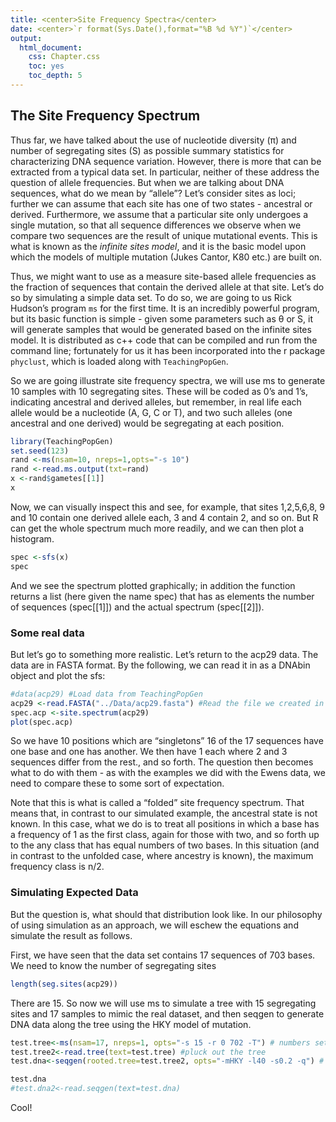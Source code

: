 ```yaml
---
title: <center>Site Frequency Spectra</center>
date: <center>`r format(Sys.Date(),format="%B %d %Y")`</center>
output:
  html_document:
    css: Chapter.css
    toc: yes
    toc_depth: 5
---
```


## The Site Frequency Spectrum

Thus far, we have talked about the use of nucleotide diversity (π) and number of segregating sites (S) as possible summary statistics for characterizing DNA sequence variation.  However, there is more that can be extracted from a typical data set.  In particular, neither of these address the question of allele frequencies.  But when we are talking about DNA sequences, what do we mean by "allele"?  Let's consider sites as loci; further we can assume that each site has one of two states - ancestral or derived. Furthermore, we assume that a particular site only undergoes a single mutation, so that all sequence differences we observe when we compare two sequences are the result of unique mutational events.  This is what is known as the *infinite sites model*, and it is the basic model upon which the models of multiple mutation (Jukes Cantor, K80 etc.) are built on.   

Thus, we might want to use as a measure site-based allele frequencies as the fraction of sequences that contain the derived allele at that site.  Let's do so by simulating a simple data set.  To do so, we are going to us Rick Hudson's program `ms` for the first time.  It is an incredibly powerful program, but its basic function is simple - given some parameters such as &theta; or S, it will generate samples that would be generated based on the infinite sites model.  It is distributed as c++ code that can be compiled and run from the command line; fortunately for us it has been incorporated into the r package `phyclust`, which is loaded along with `TeachingPopGen`.  

So we are going illustrate site frequency spectra, we will use ms to generate 10 samples with 10 segregating sites.  These will be coded as 0's and 1's, indicating ancestral and derived alleles, but remember, in real life each allele would be a nucleotide (A, G, C or T), and two such alleles (one ancestral and one derived) would be segregating at each position.  

```r
library(TeachingPopGen)
set.seed(123)  
rand <-ms(nsam=10, nreps=1,opts="-s 10")  
rand <-read.ms.output(txt=rand)  
x <-rand$gametes[[1]]  
x  
```

Now, we can visually inspect this and see, for example, that sites 1,2,5,6,8, 9 and 10 contain one derived allele each, 3 and 4 contain 2, and so on.  But R can get the whole spectrum  much more readily, and we can then plot a histogram.

```r

spec <-sfs(x)
spec
```

And we see the spectrum plotted graphically; in addition the function returns a list (here given the name spec) that has as elements the number of sequences (spec[[1]]) and the actual spectrum (spec[[2]]).

### Some real data

But let's go to something more realistic. Let's return to the acp29 data.  The data are in FASTA format.  By the following, we can read it in as a DNAbin object and plot the sfs:

```r
#data(acp29) #Load data from TeachingPopGen
acp29 <-read.FASTA("../Data/acp29.fasta") #Read the file we created in the last unit
spec.acp <-site.spectrum(acp29)
plot(spec.acp)
```

So we have 10 positions which are "singletons" 16 of the 17 sequences have one base and one has another.  We then have 1 each where 2 and 3 sequences differ from the rest., and so forth.  The question then becomes what to do with them - as with the examples we did with the Ewens data, we need to compare these to some sort of expectation.  

Note that this is what is called a "folded" site frequency spectrum.  That means that, in contrast to our simulated example, the ancestral state is not known. In this case,  what we do is to treat all positions in which a base has a frequency of 1 as the first class, again for those with two, and so forth up to the any class that has equal numbers of two bases.  In this situation (and in contrast to the unfolded case, where ancestry is known), the maximum frequency class is n/2.

### Simulating Expected Data

But the question is, what should that distribution look like.   In our philosophy of using simulation as an approach, we will eschew the equations and simulate the result as follows.

First, we have seen that the data set contains 17 sequences of 703 bases.  We need to know the number of segregating sites

```r
length(seg.sites(acp29))
```

There are 15.  So now we will use ms to simulate a tree with 15 segregating sites and 17 samples to mimic the real dataset, and then seqgen to generate DNA data along the tree using the HKY model of mutation. 

```r
test.tree<-ms(nsam=17, nreps=1, opts="-s 15 -r 0 702 -T") # numbers set to mimic acp data; r parameter is essential
test.tree2<-read.tree(text=test.tree) #pluck out the tree
test.dna<-seqgen(rooted.tree=test.tree2, opts="-mHKY -l40 -s0.2 -q") # simulate dna sequences along the tree

test.dna
#test.dna2<-read.seqgen(text=test.dna)
```

Cool!
